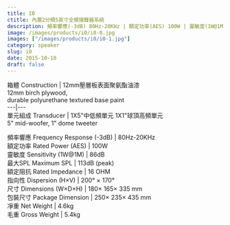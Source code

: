 ```yaml
---
title: I0
ctitle: 內置2分頻5英寸全頻揚聲器系統
description: 頻率響應(-3dB) 80Hz-20KHz | 額定功率(AES) 100W | 靈敏度(1W@1M) 86dB | 最大SPL 113dB (peak)
image: /images/products/i0/i0-0.jpg
images: ["/images/products/i0/i0-1.jpg"]
category: speaker
slug: i0
date: 2015-10-10
draft: false
---
```


箱體 Construction  |  12mm壓層板表面聚氨酯油漆  
12mm birch plywood,  
durable polyurethane textured base paint  
---|---  
單元組成 Transducer  |  1X5"中低頻單元      1X1"球頂高頻單元   
5" mid-woofer, 1" dome tweeter  
  
頻率響應 Frequency Response (-3dB)  |  80Hz-20KHz   
額定功率 Rated Power (AES)  |  100W   
靈敏度 Sensitivity (1W@1M)  |  86dB   
最大SPL Maximum SPL  |  113dB (peak)   
額定阻抗 Rated Impedance  |  16 OHM   
指向性 Dispersion (H×V)  |  200° × 170°   
尺寸 Dimensions (W×D×H)  |  180× 165× 335 mm   
包裝尺寸 Package Dimension  |  250× 235× 435 mm   
凈重 Net Weight  |  4.6kg   
毛重 Gross Weight  |  5.4kg 


